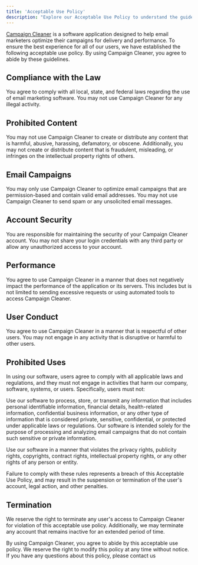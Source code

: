 ```yaml
---
title: 'Acceptable Use Policy'
description: "Explore our Acceptable Use Policy to understand the guidelines that ensure a safe and respectful digital environment."
---
```

[Campaign Cleaner](https://campaigncleaner.com) is a software application designed to help email marketers optimize their campaigns for delivery and performance. To ensure the best experience for all of our users, we have established the following acceptable use policy. By using Campaign Cleaner, you agree to abide by these guidelines.

## Compliance with the Law ## 

You agree to comply with all local, state, and federal laws regarding the use of email marketing software. You may not use Campaign Cleaner for any illegal activity.

## Prohibited Content ## 
You may not use Campaign Cleaner to create or distribute any content that is harmful, abusive, harassing, defamatory, or obscene. Additionally, you may not create or distribute content that is fraudulent, misleading, or infringes on the intellectual property rights of others.

## Email Campaigns ## 
You may only use Campaign Cleaner to optimize email campaigns that are permission-based and contain valid email addresses. You may not use Campaign Cleaner to send spam or any unsolicited email messages.

## Account Security ## 
You are responsible for maintaining the security of your Campaign Cleaner account. You may not share your login credentials with any third party or allow any unauthorized access to your account.

## Performance ## 
You agree to use Campaign Cleaner in a manner that does not negatively impact the performance of the application or its servers. This includes but is not limited to sending excessive requests or using automated tools to access Campaign Cleaner.

## User Conduct ## 
You agree to use Campaign Cleaner in a manner that is respectful of other users. You may not engage in any activity that is disruptive or harmful to other users.

## Prohibited Uses ##

In using our software, users agree to comply with all applicable laws and regulations, and they must not engage in activities that harm our company, software, systems, or users. Specifically, users must not:

Use our software to process, store, or transmit any information that includes personal identifiable information, financial details, health-related information, confidential business information, or any other type of information that is considered private, sensitive, confidential, or protected under applicable laws or regulations. Our software is intended solely for the purpose of processing and analyzing email campaigns that do not contain such sensitive or private information.

Use our software in a manner that violates the privacy rights, publicity rights, copyrights, contract rights, intellectual property rights, or any other rights of any person or entity.

Failure to comply with these rules represents a breach of this Acceptable Use Policy, and may result in the suspension or termination of the user's account, legal action, and other penalties.

## Termination ## 
We reserve the right to terminate any user's access to Campaign Cleaner for violation of this acceptable use policy. Additionally, we may terminate any account that remains inactive for an extended period of time.

By using Campaign Cleaner, you agree to abide by this acceptable use policy. We reserve the right to modify this policy at any time without notice. If you have any questions about this policy, please contact us

